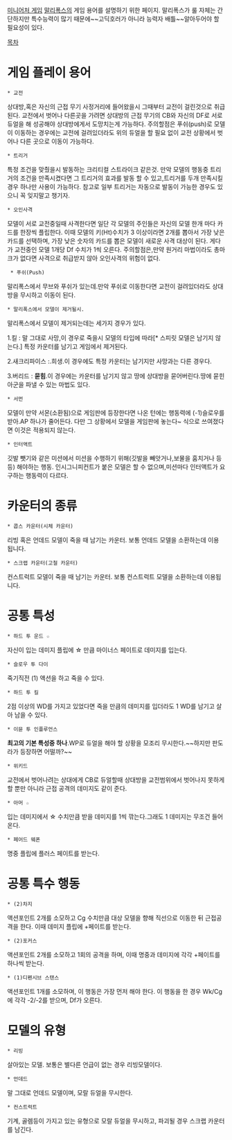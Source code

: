 [[미니어처 게임]] [[말리폭스]]의 게임 용어를 설명하기 위한 페이지.
말리폭스가 룰 자체는 간단하지만 특수능력이 많기 때문에~~고딕호러가 아니라 능력자 배틀~~알아두어야 할 필요성이 있다.

[[목차]]

= 게임 플레이 용어 =

 * 교전
상대방,혹은 자신의 근접 무기 사정거리에 들어왔을시 그때부터 교전이 걸린것으로 취급된다.
교전에서 벗어나 다른곳을 가려면 상대방의 근접 무기의 CB와 자신의 DF로 서로 듀얼을 해 성공해야 상대방에게서 도망치는게 가능하다.
주의할점은 푸쉬(push)로 모델이 이동하는 경우에는 교전에 걸려있더라도 위의 듀얼을 할 필요 없이 교전 상황에서
벗어나 다른 곳으로 이동이 가능하다.

 * 트리거
특정 조건을 맞췄을시 발동하는 크리티컬 스트라이크 같은것.
만악 모델의 행동중 트리거의 조건을 만족시켰다면 그 트리거의 효과를 발동 할 수 있고,트리거를 두개 만족시킬 경우 하나만 사용이 가능하다.
참고로 일부 트리거는 자동으로 발동이 가능한 경우도 있으니 꼭 잊지말고 챙기자.

 * 오인사격
모델이 서로 교전중일때 사격한다면 일단 각 모델의 주인들은 자신의 모델 한개 마다 카드를 한장씩 플립한다. 이때 모델의 키(Ht)수치가 3 이상이라면 2개를 뽑아서 가장 낮은 카드를 선택하며, 가장 낮은 숫자의 카드를 뽑은 모델이 새로운 사격 대상이 된다. 게다가 교전중인 모델 1개당 Df 수치가 1씩 오른다.
주의할점은,만약 원거리 마법이라도 총마크가 없다면 사격으로 취급받지 않아 오인사격의 위험이 없다.

  * 푸쉬(Push)
말리폭스에서 무브와 푸쉬가 있는데.만악 푸쉬로 이동한다면 교전이 걸려있더라도 상대방을 무시하고 이동이 된다.

 * 말리폭스에서 모델이 제거될시.
말리폭스에서 모델이 제거되는데는 세가지 경우가 있다.

1.킬 : 말 그대로 사망,이 경우로 죽을시 모델의 타입에 따라[* 스피릿 모델은 남기지 않는다.] 특정 카운터를 남기고 게임에서 제거된다.

2.새크리파이스 :.희생.이 경우에도 특정 카운터는 남기지만 사망과는 다른 경우다.

3.버리드 : '''묻힘'''.이 경우에는 카운터를 남기지 않고 땅에 상대방을 묻어버린다.땅에 묻힌 아군을 파낼 수 있는 마법도 있다.

 * 서먼
모델이 만약 서몬(소환됨)으로 게임판에 등장한다면 나온 턴에는 행동력에 (-1)슬로우를 받아.AP 하나가 줄어든다.
다만 그 상황에서 모델을 게임판에 놓는다~ 식으로 쓰여졌다면 이것은 적용되지 않는다.

 * 인터액트
깃발 뺏기와 같은 미션에서 미션을 수행하기 위해(깃발을 빼앗거나,보물을 훔치거나 등등) 해야하는 행동.
인시그니피컨트가 붙은 모델은 할 수 없으며,미션마다 인터액트가 요구하는 행동력이 다르다.

= 카운터의 종류 =
 * 콥스 카운터(시체 카운터)
리빙 혹은 언데드 모델이 죽을 때 남기는 카운터. 보통 언데드 모델을 소환하는데 이용 됩니다.
 * 스크랩 카운터(고철 카운터)
컨스트럭트 모델이 죽을 때 남기는 카운터. 보통 컨스트럭트 모델을 소환하는데 이용됩니다.

= 공통 특성 =

 * 하드 투 운드 ☆
자신이 입는 데미지 플립에 ☆ 만큼 마이너스 페이트로 데미지를 입는다.

 * 슬로우 투 다이
죽기직전 (1) 액션을 하고 죽을 수 있다.

 * 하드 투 킬
2점 이상의 WD를 가지고 있었다면 죽을 만큼의 데미지를 입더라도 1 WD를 남기고 살아 남을 수 있다.

 * 이뮨 투 인플루언스
'''최고의 기본 특성중 하나'''.WP로 듀얼을 해야 할 상황을 모조리 무시한다.~~하지만 판도라가 등장하면 어떨까?~~

 * 위키드
교전에서 벗어나려는 상대에게 CB로 듀얼할때 상대방을 교전범위에서 벗어나지 못하게 할 뿐만 아니라
근접 공격의 데미지도 같이 준다.

 * 아머 ☆
입는 데미지에서 ☆ 수치만큼 받을 데미지를 1씩 깎는다.그래도 1 데미지는 무조건 들어온다.
  
 * 페어드 웨폰
명중 플립에 플러스 페이트를 받는다.



= 공통 특수 행동 =
 * (2)차지
액션포인트 2개를 소모하고 Cg 수치만큼 대상 모델을 향해 직선으로 이동한 뒤 근접공격을 한다. 이때 데미지 플립에 +페이트를 받는다.
 * (2)포커스
액션포인트 2개를 소모하고 1회의 공격을 하며, 이때 명중과 데미지에 각각 +페이트를 하나씩 받는다.
 * (1)디펜시브 스탠스
액션포인트 1개를 소모하며, 이 행동은 가장 먼저 해야 한다. 이 행동을 한 경우 Wk/Cg에 각각 -2/-2를 받으며, Df가 오른다.

= 모델의 유형 =
 * 리빙
살아있는 모델. 보통은 별다른 언급이 없는 경우 리빙모델이다.
 * 언데드
말 그대로 언데드 모델이며, 모랄 듀얼을 무시한다.
 * 컨스트럭트
기계, 골렘등이 가지고 있는 유형으로 모랄 듀얼을 무시하고, 파괴될 경우 스크랩 카운터를 남긴다.
